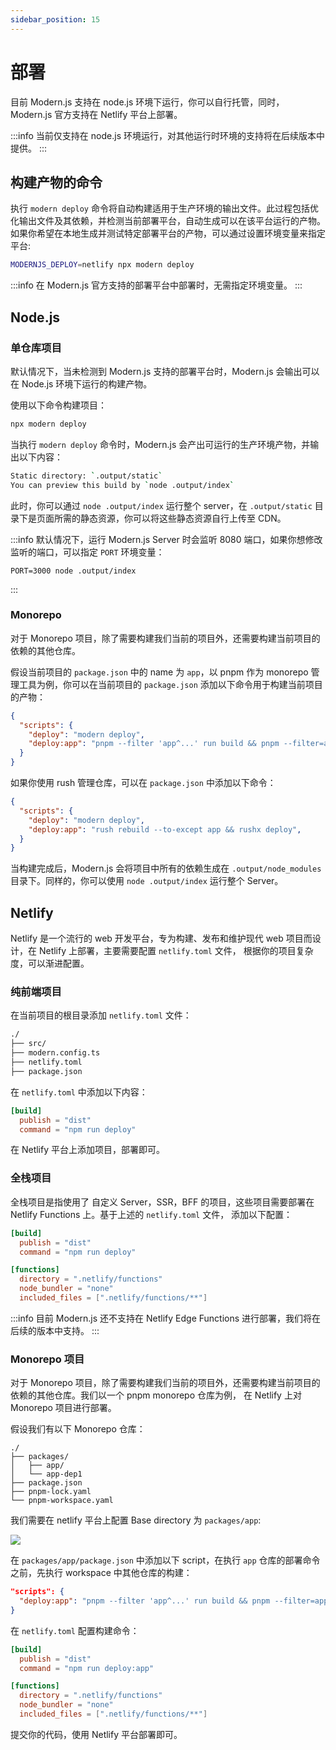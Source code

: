 ```yaml
---
sidebar_position: 15
---
```


# 部署

目前 Modern.js 支持在 node.js 环境下运行，你可以自行托管，同时，Modern.js 官方支持在 Netlify 平台上部署。

:::info
当前仅支持在 node.js 环境运行，对其他运行时环境的支持将在后续版本中提供。
:::


## 构建产物的命令

执行 `modern deploy` 命令将自动构建适用于生产环境的输出文件。此过程包括优化输出文件及其依赖，并检测当前部署平台，自动生成可以在该平台运行的产物。
如果你希望在本地生成并测试特定部署平台的产物，可以通过设置环境变量来指定平台:

```bash
MODERNJS_DEPLOY=netlify npx modern deploy
```

:::info
在 Modern.js 官方支持的部署平台中部署时，无需指定环境变量。
:::


## Node.js

### 单仓库项目

默认情况下，当未检测到 Modern.js 支持的部署平台时，Modern.js 会输出可以在 Node.js 环境下运行的构建产物。

使用以下命令构建项目：
```bash
npx modern deploy
```

当执行 `modern deploy` 命令时，Modern.js 会产出可运行的生产环境产物，并输出以下内容：

```bash
Static directory: `.output/static`
You can preview this build by `node .output/index`
```

此时，你可以通过 `node .output/index` 运行整个 server，在 `.output/static` 目录下是页面所需的静态资源，你可以将这些静态资源自行上传至 CDN。

:::info
默认情况下，运行 Modern.js Server 时会监听 8080 端口，如果你想修改监听的端口，可以指定 `PORT` 环境变量：
```
PORT=3000 node .output/index
```
:::


### Monorepo

对于 Monorepo 项目，除了需要构建我们当前的项目外，还需要构建当前项目的依赖的其他仓库。

假设当前项目的 `package.json` 中的 name 为 `app`，以 pnpm 作为 monorepo 管理工具为例，你可以在当前项目的 `package.json` 添加以下命令用于构建当前项目的产物：

```json title="app/package.json"
{
  "scripts": {
    "deploy": "modern deploy",
    "deploy:app": "pnpm --filter 'app^...' run build && pnpm --filter=app run deploy",
  }
}
```

如果你使用 rush 管理仓库，可以在 `package.json` 中添加以下命令：

```json
{
  "scripts": {
    "deploy": "modern deploy",
    "deploy:app": "rush rebuild --to-except app && rushx deploy",
  }
}
```

当构建完成后，Modern.js 会将项目中所有的依赖生成在 `.output/node_modules` 目录下。同样的，你可以使用 `node .output/index` 运行整个 Server。

## Netlify

Netlify 是一个流行的 web 开发平台，专为构建、发布和维护现代 web 项目而设计，在 Netlify 上部署，主要需要配置 `netlify.toml` 文件，
根据你的项目复杂度，可以渐进配置。

### 纯前端项目

在当前项目的根目录添加 `netlify.toml` 文件：

```bash
./
├── src/
├── modern.config.ts
├── netlify.toml
├── package.json
```

在 `netlify.toml` 中添加以下内容：
```toml
[build]
  publish = "dist"
  command = "npm run deploy"
```

在 Netlify 平台上添加项目，部署即可。

### 全栈项目

全栈项目是指使用了 自定义 Server，SSR，BFF 的项目，这些项目需要部署在 Netlify Functions 上。基于上述的 `netlify.toml` 文件，
添加以下配置：

```toml title="netlify.toml"
[build]
  publish = "dist"
  command = "npm run deploy"

[functions]
  directory = ".netlify/functions"
  node_bundler = "none"
  included_files = [".netlify/functions/**"]

```

:::info
目前 Modern.js 还不支持在 Netlify Edge Functions 进行部署，我们将在后续的版本中支持。
:::


### Monorepo 项目

对于 Monorepo 项目，除了需要构建我们当前的项目外，还需要构建当前项目的依赖的其他仓库。我们以一个 pnpm monorepo 仓库为例，
在 Netlify 上对 Monorepo 项目进行部署。

假设我们有以下 Monorepo 仓库：

```
./
├── packages/
│   ├── app/
│   └── app-dep1
├── package.json
├── pnpm-lock.yaml
└── pnpm-workspace.yaml
```

我们需要在 netlify 平台上配置 Base directory 为 `packages/app`:

<img src="https://sf16-sg.tiktokcdn.com/obj/eden-sg/lmeh7nuptpfnuhd/netlify-monorepo-basedir.png?x-resource-account=public" />

在 `packages/app/package.json` 中添加以下 script，在执行 `app` 仓库的部署命令之前，先执行 workspace 中其他仓库的构建：

```json
"scripts": {
  "deploy:app": "pnpm --filter 'app^...' run build && pnpm --filter=app run deploy",
}
```

在 `netlify.toml` 配置构建命令：

```toml
[build]
  publish = "dist"
  command = "npm run deploy:app"

[functions]
  directory = ".netlify/functions"
  node_bundler = "none"
  included_files = [".netlify/functions/**"]
```

提交你的代码，使用 Netlify 平台部署即可。



